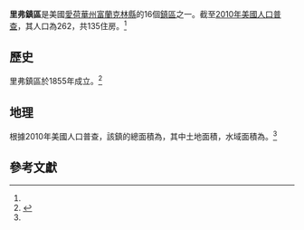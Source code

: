 {{Infobox settlement
|official_name            = 里弗鎮區
|native_name              = Reeve Township
|settlement_type          = [[鎮區_(美國)|鎮區]]
|nickname                 = 
|motto                    =

<!-- Images -->
|image_skyline            = 
|imagesize                = 
|image_caption            = 
|image_flag               = 
|image_seal               =

<!-- Maps -->
|image_map                = Map_highlighting_Reeve_Township,_Franklin_County,_Iowa.svg
|mapsize                  = 250px
|map_caption              = 在富蘭克林縣中的位置
|image_map1               = 
|mapsize1                 = 
|map_caption1             =

<!-- Location -->
|subdivision_type         = [[世界地理索引|国家]]
|subdivision_name         = {{USA}}
|subdivision_type1        = [[美国行政区划|州]]
|subdivision_name1        = {{flag|Iowa}}
|subdivision_type2        = [[愛荷華州县级行政区列表|縣]]
|subdivision_name2        = [[富蘭克林縣_(愛荷華州)|富蘭克林縣]]
|government_footnotes     = 
|leader_title             = 
|leader_name              = 
|leader_title1            = 
|leader_name1             = 
|established_title        = 
|established_date         =

<!-- Area -->
|area_footnotes           = 
|area_magnitude           = 
|unit_pref                = Imperial
|area_total_sq_mi         = 35.59
|area_land_sq_mi          = 35.59
|area_water_sq_mi         = 0
|area_water_percent       = 0

<!-- Population -->
|population_as_of         = [[2010年美國人口普查|2010]]
|population_footnotes     = <ref name="Gazetteer">{{cite web|title=2010 Census Gazetteer|url=https://www.census.gov/geo/maps-data/data/docs/gazetteer/county_sub_list_19.txt|publisher=[[United_States_Census_Bureau|United States Census Bureau]]|accessdate=2014-02-21|url-status=dead|archiveurl=https://web.archive.org/web/20140223183305/http://www.census.gov/geo/maps-data/data/docs/gazetteer/county_sub_list_19.txt|archivedate=2014-02-23}}</ref>
|population_total         = 262
|population_density_sq_mi = 7.4

<!-- General information -->
|elevation_footnotes      = 
|elevation_m              = 360
|elevation_ft             = 1181
|coordinates              = {{coord|42|41|12|N|93|12|09|W|region:US-IA|display=inline,title}}

<!-- Area/postal codes & others -->
|timezone                 = 
|utc_offset               = 
|timezone_DST             = 
|utc_offset_DST           = 
|postal_code_type         = [[美國郵區編號|郵區編號]]
|postal_code              = 50441, 50633
|area_code                = 
|blank_name               = [[地名信息系统|GNIS ID]]
|blank_info               = 0468595<ref>{{cite gnis|0468595|Reeve Township, Franklin County, Iowa|2014-02-21}}</ref>
|website                  = 
|footnotes                = 
}}

'''里弗鎮區'''是美國[[愛荷華州|愛荷華州]][[富蘭克林縣_(愛荷華州)|富蘭克林縣]]的16個[[鎮區_(美國)|鎮區]]之一。截至[[2010年美國人口普查|2010年美國人口普查]]，其人口為262，共135住房。<ref name="Gazetteer"/>

== 歷史 ==
里弗鎮區於1855年成立。<ref>{{cite book | url=https://books.google.com/books?id=snoUAAAAYAAJ&pg=PA249#v=onepage&q&f=false | title=History of Franklin County, Iowa: A Record of Settlement, Organization, Progress and Achievement, Volume 1 | publisher=S. J. Clarke Publishing Company | author=Stuart, I. L. | year=1914 | pages=249–250 | access-date=2020-07-13 | archive-date=2014-06-29 | archive-url=https://web.archive.org/web/20140629023556/http://books.google.com/books?id=snoUAAAAYAAJ&pg=PA249#v=onepage&q&f=false | dead-url=no }}</ref>
== 地理 ==
根據2010年美國人口普查，該鎮的總面積為{{convert|35.59|sqmi}}，其中土地面積{{convert|35.59|sqmi}}，水域面積為{{convert|0|sqmi}}。<ref name="Gazetteer"/>
== 參考文獻 ==
{{reflist}}

{{富蘭克林縣 (愛荷華州)}}